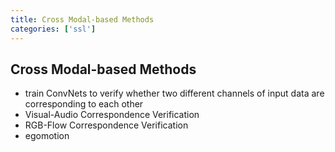 ```yaml
---
title: Cross Modal-based Methods
categories: ['ssl']
---
```


## Cross Modal-based Methods
- train ConvNets to verify whether two different channels of input data are corresponding to each other 
- Visual-Audio Correspondence Verification 
- RGB-Flow Correspondence Verification 
- egomotion



